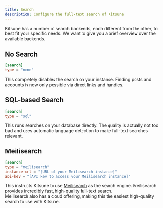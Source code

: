 ```yaml
---
title: Search
description: Configure the full-text search of Kitsune
---
```


Kitsune has a number of search backends, each different from the other, to best fit your specific needs.
We want to give you a brief overview over the available backends.

## No Search

```toml
[search]
type = "none"
```

This completely disables the search on your instance. Finding posts and accounts is now only possible via direct links and handles.

## SQL-based Search

```toml
[search]
type = "sql"
```

This runs searches on your database directly. The quality is actually not too bad and uses automatic language detection to make full-text searches relevant.

## Meilisearch

```toml
[search]
type = "meilisearch"
instance-url = "[URL of your Meilisearch instance]"
api-key = "[API key to access your Meilisearch instance]"
```

This instructs Kitsune to use [Meilisearch](https://www.meilisearch.com/) as the search engine. Meilisearch provides incredibly fast, high-quality full-text search.  
Meilisearch also has a cloud offering, making this the easiest high-quality search to use with Kitsune.

